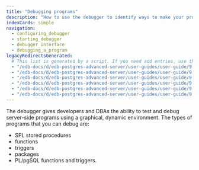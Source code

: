 ```yaml
---
title: "Debugging programs"
description: "How to use the debugger to identify ways to make your program run faster, more efficiently, and more reliably"
indexCards: simple
navigation:
  - configuring_debugger
  - starting_debugger
  - debugger_interface
  - debugging_a_program
legacyRedirectsGenerated:
  # This list is generated by a script. If you need add entries, use the `legacyRedirects` key.
  - "/edb-docs/d/edb-postgres-advanced-server/user-guides/user-guide/9.6/EDB_Postgres_Advanced_Server_Guide.1.41.html"
  - "/edb-docs/d/edb-postgres-advanced-server/user-guides/user-guide/9.6/EDB_Postgres_Advanced_Server_Guide.1.42.html"
  - "/edb-docs/d/edb-postgres-advanced-server/user-guides/user-guide/9.6/EDB_Postgres_Advanced_Server_Guide.1.40.html"
  - "/edb-docs/d/edb-postgres-advanced-server/user-guides/user-guide/9.5/EDB_Postgres_Enterprise_Guide.1.110.html"
  - "/edb-docs/d/edb-postgres-advanced-server/user-guides/user-guide/9.5/EDB_Postgres_Enterprise_Guide.1.112.html"
  - "/edb-docs/d/edb-postgres-advanced-server/user-guides/user-guide/9.5/EDB_Postgres_Enterprise_Guide.1.111.html"
---
```


<div id="debugger" class="registered_link"></div>

The debugger gives developers and DBAs the ability to test and debug server-side programs using a graphical, dynamic environment. The types of programs that you can debug are:
- SPL stored procedures
- functions
- triggers
- packages
- PL/pgSQL functions and triggers.



